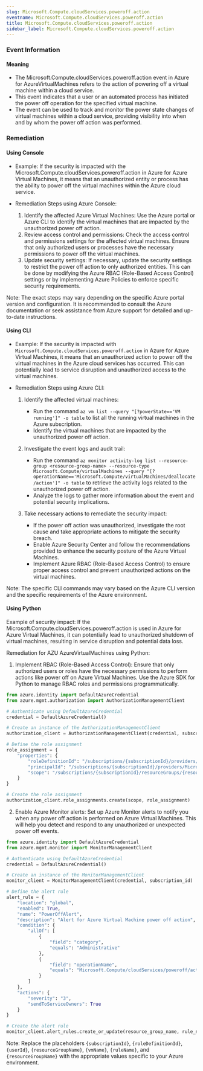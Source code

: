 ```yaml
--- 
slug: Microsoft.Compute.cloudServices.poweroff.action
eventname: Microsoft.Compute.cloudServices.poweroff.action
title: Microsoft.Compute.cloudServices.poweroff.action
sidebar_label: Microsoft.Compute.cloudServices.poweroff.action
---
```

                       
### Event Information

#### Meaning

- The Microsoft.Compute.cloudServices.poweroff.action event in Azure for AzureVirtualMachines refers to the action of powering off a virtual machine within a cloud service.
- This event indicates that a user or an automated process has initiated the power off operation for the specified virtual machine.
- The event can be used to track and monitor the power state changes of virtual machines within a cloud service, providing visibility into when and by whom the power off action was performed.

### Remediation

#### Using Console

- Example: If the security is impacted with the Microsoft.Compute.cloudServices.poweroff.action in Azure for Azure Virtual Machines, it means that an unauthorized entity or process has the ability to power off the virtual machines within the Azure cloud service.

- Remediation Steps using Azure Console:
  1. Identify the affected Azure Virtual Machines: Use the Azure portal or Azure CLI to identify the virtual machines that are impacted by the unauthorized power off action.
  2. Review access control and permissions: Check the access control and permissions settings for the affected virtual machines. Ensure that only authorized users or processes have the necessary permissions to power off the virtual machines.
  3. Update security settings: If necessary, update the security settings to restrict the power off action to only authorized entities. This can be done by modifying the Azure RBAC (Role-Based Access Control) settings or by implementing Azure Policies to enforce specific security requirements.

Note: The exact steps may vary depending on the specific Azure portal version and configuration. It is recommended to consult the Azure documentation or seek assistance from Azure support for detailed and up-to-date instructions.

#### Using CLI

- Example: If the security is impacted with `Microsoft.Compute.cloudServices.poweroff.action` in Azure for Azure Virtual Machines, it means that an unauthorized action to power off the virtual machines in the Azure cloud services has occurred. This can potentially lead to service disruption and unauthorized access to the virtual machines.

- Remediation Steps using Azure CLI:
  1. Identify the affected virtual machines: 
     - Run the command `az vm list --query "[?powerState=='VM running']" -o table` to list all the running virtual machines in the Azure subscription.
     - Identify the virtual machines that are impacted by the unauthorized power off action.

  2. Investigate the event logs and audit trail:
     - Run the command `az monitor activity-log list --resource-group <resource-group-name> --resource-type Microsoft.Compute/virtualMachines --query "[?operationName=='Microsoft.Compute/virtualMachines/deallocate/action']" -o table` to retrieve the activity logs related to the unauthorized power off action.
     - Analyze the logs to gather more information about the event and potential security implications.

  3. Take necessary actions to remediate the security impact:
     - If the power off action was unauthorized, investigate the root cause and take appropriate actions to mitigate the security breach.
     - Enable Azure Security Center and follow the recommendations provided to enhance the security posture of the Azure Virtual Machines.
     - Implement Azure RBAC (Role-Based Access Control) to ensure proper access control and prevent unauthorized actions on the virtual machines.

Note: The specific CLI commands may vary based on the Azure CLI version and the specific requirements of the Azure environment.

#### Using Python

Example of security impact: If the Microsoft.Compute.cloudServices.poweroff.action is used in Azure for Azure Virtual Machines, it can potentially lead to unauthorized shutdown of virtual machines, resulting in service disruption and potential data loss.

Remediation for AZU AzureVirtualMachines using Python:

1. Implement RBAC (Role-Based Access Control): Ensure that only authorized users or roles have the necessary permissions to perform actions like power off on Azure Virtual Machines. Use the Azure SDK for Python to manage RBAC roles and permissions programmatically.

```python
from azure.identity import DefaultAzureCredential
from azure.mgmt.authorization import AuthorizationManagementClient

# Authenticate using DefaultAzureCredential
credential = DefaultAzureCredential()

# Create an instance of the AuthorizationManagementClient
authorization_client = AuthorizationManagementClient(credential, subscription_id)

# Define the role assignment
role_assignment = {
    "properties": {
        "roleDefinitionId": "/subscriptions/{subscriptionId}/providers/Microsoft.Authorization/roleDefinitions/{roleDefinitionId}",
        "principalId": "/subscriptions/{subscriptionId}/providers/Microsoft.Authorization/users/{userId}",
        "scope": "/subscriptions/{subscriptionId}/resourceGroups/{resourceGroupName}/providers/Microsoft.Compute/virtualMachines/{vmName}"
    }
}

# Create the role assignment
authorization_client.role_assignments.create(scope, role_assignment)
```

2. Enable Azure Monitor alerts: Set up Azure Monitor alerts to notify you when any power off action is performed on Azure Virtual Machines. This will help you detect and respond to any unauthorized or unexpected power off events.

```python
from azure.identity import DefaultAzureCredential
from azure.mgmt.monitor import MonitorManagementClient

# Authenticate using DefaultAzureCredential
credential = DefaultAzureCredential()

# Create an instance of the MonitorManagementClient
monitor_client = MonitorManagementClient(credential, subscription_id)

# Define the alert rule
alert_rule = {
    "location": "global",
    "enabled": True,
    "name": "PowerOffAlert",
    "description": "Alert for Azure Virtual Machine power off action",
    "condition": {
        "allOf": [
            {
                "field": "category",
                "equals": "Administrative"
            },
            {
                "field": "operationName",
                "equals": "Microsoft.Compute/cloudServices/poweroff/action"
            }
        ]
    },
    "actions": {
        "severity": "3",
        "sendToServiceOwners": True
    }
}

# Create the alert rule
monitor_client.alert_rules.create_or_update(resource_group_name, rule_name, alert_rule)
```

Note: Replace the placeholders `{subscriptionId}`, `{roleDefinitionId}`, `{userId}`, `{resourceGroupName}`, `{vmName}`, `{ruleName}`, and `{resourceGroupName}` with the appropriate values specific to your Azure environment.


 